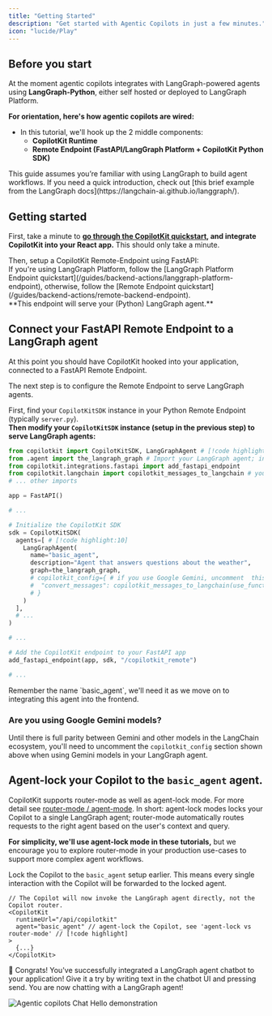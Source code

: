 ```yaml
---
title: "Getting Started"
description: "Get started with Agentic Copilots in just a few minutes."
icon: "lucide/Play"
---
```



## Before you start

At the moment agentic copilots integrates with LangGraph-powered agents using **LangGraph-Python**, either self hosted or deployed to LangGraph Platform.

**For orientation, here's how agentic copilots are wired:**

<CoAgentsDiagram />

- In this tutorial, we'll hook up the 2 middle components:
  - **CopilotKit Runtime**
  - **Remote Endpoint (FastAPI/LangGraph Platform + CopilotKit Python SDK)**

<Callout type="info">
  This guide assumes you’re familiar with using LangGraph to build agent
  workflows. If you need a quick introduction, check out [this brief example
  from the LangGraph docs](https://langchain-ai.github.io/langgraph/).
</Callout>

## Getting started

<Steps>

<Step>

First, take a minute to **[go through the CopilotKit quickstart](/quickstart), and integrate CopilotKit into your React app.**
This should only take a minute.

</Step>

<Step>
  Then, setup a CopilotKit Remote-Endpoint using FastAPI:<br />
  If you're using LangGraph Platform, follow the [LangGraph Platform Endpoint quickstart](/guides/backend-actions/langgraph-platform-endpoint),
  otherwise, follow the [Remote Endpoint quickstart](/guides/backend-actions/remote-backend-endpoint).<br />
  **This endpoint will serve your (Python) LangGraph agent.**
</Step>

<Step>

## Connect your FastAPI Remote Endpoint to a LangGraph agent

At this point you should have CopilotKit hooked into your application, connected to a FastAPI Remote Endpoint.

The next step is to configure the Remote Endpoint to serve LangGraph agents.

First, find your `CopilotKitSDK` instance in your Python Remote Endpoint (typically `server.py`). <br/>
**Then modify your `CopilotKitSDK` instance (setup in the previous step) to serve LangGraph agents:**

```python title="server.py"
from copilotkit import CopilotKitSDK, LangGraphAgent # [!code highlight]
from .agent import the_langraph_graph # Import your LangGraph agent; in this example, it's the variable named `the_langraph_graph` in ./agent.py # [!code highlight]
from copilotkit.integrations.fastapi import add_fastapi_endpoint
from copilotkit.langchain import copilotkit_messages_to_langchain # you only need this if you use Google Gemini in your LangGraph agent.
# ... other imports

app = FastAPI()

# ...

# Initialize the CopilotKit SDK
sdk = CopilotKitSDK(
  agents=[ # [!code highlight:10]
    LangGraphAgent(
      name="basic_agent",
      description="Agent that answers questions about the weather",
      graph=the_langraph_graph,
      # copilotkit_config={ # if you use Google Gemini, uncomment  this code (and import `copilotkit_messages_to_langchain`, see above)
      #  "convert_messages": copilotkit_messages_to_langchain(use_function_call=True)
      # }
    )
  ],
  # ...
)

# ...

# Add the CopilotKit endpoint to your FastAPI app
add_fastapi_endpoint(app, sdk, "/copilotkit_remote")

# ...

```

<Callout>
  Remember the name `basic_agent`, we'll need it as we move on to integrating
  this agent into the frontend.
</Callout>

### Are you using Google Gemini models?

Until there is full parity between Gemini and other models in the LangChain ecosystem, you'll need to uncomment the `copilotkit_config` section shown above when using Gemini models in your LangGraph agent.

</Step>

<Step>

## Agent-lock your Copilot to the `basic_agent` agent.

CopilotKit supports router-mode as well as agent-lock mode. For more detail see [router-mode / agent-mode](/coagents/advanced/router-mode-agent-lock).
In short: agent-lock modes locks your Copilot to a single LangGraph agent;
router-mode automatically routes requests to the right agent based on the user's context and query.

**For simplicity, we'll use agent-lock mode in these tutorials,** but we encourage you to explore router-mode in your production use-cases to support more complex agent workflows.

Lock the Copilot to the `basic_agent` setup earlier. This means every single interaction with the Copilot will be forwarded to the locked agent.

```tsx filename="src/page.tsx"
// The Copilot will now invoke the LangGraph agent directly, not the Copilot router.
<CopilotKit
  runtimeUrl="/api/copilotkit"
  agent="basic_agent" // agent-lock the Copilot, see 'agent-lock vs router-mode' // [!code highlight]
>
  {...}
</CopilotKit>
```

</Step>
</Steps>

🎉 Congrats! You've successfully integrated a LangGraph agent chatbot to your application!
Give it a try by writing text in the chatbot UI and pressing send.
You are now chatting with a LangGraph agent!

<Frame className="my-6">
  <img
    src="/images/coagents/CoAgents-ChatHello.gif"
    alt="Agentic copilots Chat Hello demonstration"
    className="w-2/3 mx-auto"
  />
</Frame>

<CoAgentsEnterpriseCTA />
